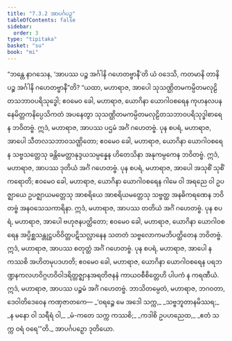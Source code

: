 ```yaml
---
title: "7.3.2 အာပင်္ဂပဉှ"
tableOfContents: false
sidebar:
  order: 3
type: "tipitaka"
basket: "su"
book: "mi"
---
```



<DynamicBreadcrumb />

<Division number="246" book="mi">

<Paragraph number="1763" book="mi">
“ဘန္တေ နာဂသေန, ‘အာပဿ ပဉ္စ အင်္ဂါနိ ဂဟေတဗ္ဗာနီ’တိ ယံ ဝဒေသိ, ကတမာနိ တာနိ ပဉ္စ အင်္ဂါနိ ဂဟေတဗ္ဗာနီ”တိ? “ယထာ, မဟာရာဇ, အာပေါ သုသဏ္ဌိတမကမ္ပိတမလုဠိတသဘာဝပရိသုဒ္ဓေါ; ဧဝမေဝ ခေါ, မဟာရာဇ, ယောဂိနာ ယောဂါဝစရေန ကုဟနလပနနေမိတ္တကနိပ္ပေသိကတံ အပနေတွာ သုသဏ္ဌိတမကမ္ပိတမလုဠိတသဘာဝပရိသုဒ္ဓါစာရေန ဘဝိတဗ္ဗံ. ဣဒံ, မဟာရာဇ, အာပဿ ပဌမံ အင်္ဂံ ဂဟေတဗ္ဗံ.
</Paragraph>

<Paragraph number="1764" book="mi">
ပုန စပရံ, မဟာရာဇ, အာပေါ သီတလသဘာဝသဏ္ဌိတော; ဧဝမေဝ ခေါ, မဟာရာဇ, ယောဂိနာ ယောဂါဝစရေန သဗ္ဗသတ္တေသု ခန္တိမေတ္တာနုဒ္ဒယသမ္ပန္နေန ဟိတေသိနာ အနုကမ္ပကေန ဘဝိတဗ္ဗံ. ဣဒံ, မဟာရာဇ, အာပဿ ဒုတိယံ အင်္ဂံ ဂဟေတဗ္ဗံ.
</Paragraph>

<Paragraph number="1765" book="mi">
ပုန စပရံ, မဟာရာဇ, အာပေါ အသုစိံ သုစိံ ကရောတိ; ဧဝမေဝ ခေါ, မဟာရာဇ, ယောဂိနာ ယောဂါဝစရေန ဂါမေ ဝါ အရညေ ဝါ ဥပဇ္ဈာယေ ဥပဇ္ဈာယမတ္တေသု အာစရိယေ အာစရိယမတ္တေသု သဗ္ဗတ္ထ အနဓိကရဏေန ဘဝိတဗ္ဗံ အနဝသေသကာရိနာ. ဣဒံ, မဟာရာဇ, အာပဿ တတိယံ အင်္ဂံ ဂဟေတဗ္ဗံ.
</Paragraph>

<Paragraph number="1766" book="mi">
ပုန စပရံ, မဟာရာဇ, အာပေါ ဗဟုဇနပတ္ထိတော; ဧဝမေဝ ခေါ, မဟာရာဇ, ယောဂိနာ ယောဂါဝစရေန အပ္ပိစ္ဆသန္တုဋ္ဌပဝိဝိတ္တပဋိသလ္လာနေန သတတံ သဗ္ဗလောကမဘိပတ္ထိတေန ဘဝိတဗ္ဗံ. ဣဒံ, မဟာရာဇ, အာပဿ စတုတ္ထံ အင်္ဂံ ဂဟေတဗ္ဗံ.
</Paragraph>

<Paragraph number="1767" book="mi">
ပုန စပရံ, မဟာရာဇ, အာပေါ န ကဿစိ အဟိတမုပဒဟတိ; ဧဝမေဝ ခေါ, မဟာရာဇ, ယောဂိနာ ယောဂါဝစရေန ပရဘဏ္ဍနကလဟဝိဂ္ဂဟဝိဝါဒရိတ္တဇ္ဈာနအရတိဇနနံ ကာယဝစီစိတ္တေဟိ ပါပကံ န ကရဏီယံ. ဣဒံ, မဟာရာဇ, အာပဿ ပဉ္စမံ အင်္ဂံ ဂဟေတဗ္ဗံ. ဘာသိတမ္ပေတံ, မဟာရာဇ, ဘဂဝတာ, ဒေဝါတိဒေဝေန ကဏှဇာတကေ—
</Paragraph>

<Paragraph number="1768" type="verses" book="mi">
_‘ဝရဉ္စေ မေ အဒေါ သက္က,_  
_သဗ္ဗဘူတာနမိဿရ;_  
_န မနော ဝါ သရီရံ ဝါ,_  
_မံ-ကတေ သက္က ကဿစိ;_  
_ကဒါစိ ဥပဟညေထ,_  
_ဧတံ သက္က ဝရံ ဝရေ’”တိ._  


</Paragraph>
</Division>

<Paragraph number="1769" type="center" book="mi">
အာပင်္ဂပဉှော ဒုတိယော.
</Paragraph>